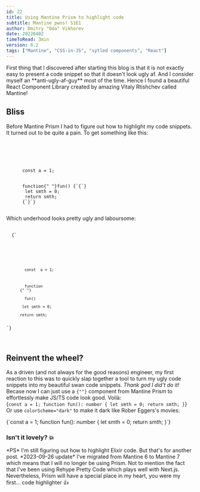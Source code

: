 ```yaml
---
id: 22
title: Using Mantine Prism to highlight code
subtitle: Mantine pwns! S1E1
author: Dmitry "Oda" Vikhorev
date: 20220402
timeToRead: 3min
version: 0.2
tags: ["Mantine", "CSS-in-JS", "sytled components", "React"]
---
```

<TLDR>
  First thing that I discovered after starting this blog is that it is
  not exactly easy to present a code snippet so that it doesn't look
  ugly af. And I consider myself an **anti-ugly-af-guy** most of the
  time.
<PB4/>
Hence I found a beautiful React Component Library created by amazing <WebLink href="https://github.com/rtivital">Vitaly Rtishchev</WebLink> called
<WebLink href="https://mantine.dev">Mantine!</WebLink>

</TLDR>
        
## Bliss
  Before Mantine Prism I had to figure out how to highlight my code snippets. It turned out to be quite a pain. 
<PB4/>
To get something like this:

<pre>
  <code>
      <span style={{ color: "green" }}>
      </span>
      <br />
      <span style={{ color: "blue" }}>const</span> a = 1;
      <br />
      <span style={{ color: "blue" }}>function</span>{" "}<span style={{ color: "orange" }}>fun</span>() {`{`}
      <span style={{ color: "blue" }}> let</span> smth = 0;
      <span style={{ color: "purple" }}> return</span> smth;
      {`}`}
  </code>
</pre>
<PB4/>

Which underhood looks pretty ugly and laboursome: 
<pre>
  <code>
  {`<pre>
  <code>
      <span style={{ color: "green" }}>
      </span>
      <br />
      <span style={{ color: "blue" }}>
        const </span> a = 1;
      <br />
      <span style={{ color: "blue" }}>
        function
      </span>{" "}
      <span style={{ color: "orange" }}>
        fun</span>() 
      <span style={{ color: "blue" }}>
       let</span> smth = 0;
      <span style={{ color: "purple" }}> 
      return</span> smth;
  </code>
</pre>`}
</code>
</pre>

## Reinvent the wheel?
As a driven (and not always for the good reasons) engineer, my first 
reaction to this was to quickly slap together a tool to turn my ugly code 
snippets into my beautiful swan code snippets. 
<PB4/>
*Thank god I did't do it!*
<PB4/>
Becase now I can just use a <Code>{"<Prism />"}</Code> component from
  <WebLink href="https://mantine.dev/others/prism/">Mantine Prism</WebLink> to
  effortlessly make JS/TS code look good. Voilà:  
<PB4/>
<Prism language="tsx">{`const a = 1;
  function fun(): number {
   let smth = 0;
   return smth;
  }`}</Prism>
<PB4/>
Or use <Code>colorScheme="dark"</Code> to make it dark like
<WebLink href="https://www.imdb.com/name/nm3211470/">Rober Eggers's</WebLink> movies:
<PB8/>

<JS colorScheme="dark">
  {`const a = 1;
  function fun(): number {
   let smth = 0;
   return smth;
  }`}
</JS>
<PB8/>

### Isn't it lovely? 💥

<PB8/>
*PS* I'm still figuring out how to highlight Elixir code. But that's for another post.
*2023-09-26 update* I've migrated <WebLink href="https://mantine.dev/guides/6x-to-7x/">from Mantine 6 to Mantine 7</WebLink> which means that I will no longer be using Prism. Not to mention the fact that I've been using <WebLink href="https://rehype-pretty-code.netlify.app/">Rehype Pretty Code</WebLink> which plays well with Next.js. 
<PB4/>
Nevertheless, Prism will have a special place in my heart, you were my first... 
code highlighter 👍